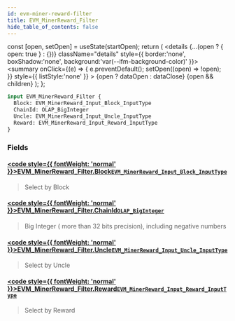```yaml
---
id: evm-miner-reward-filter
title: EVM_MinerReward_Filter
hide_table_of_contents: false
---
```







  const [open, setOpen] = useState(startOpen);
  return (
    <details {...(open ? { open: true } : {})} className="details" style={{ border:'none', boxShadow:'none', background:'var(--ifm-background-color)' }}>
      <summary
        onClick={(e) => {
          e.preventDefault();
          setOpen((open) => !open);
        }}
        style={{ listStyle:'none' }}
      >
      {open ? dataOpen : dataClose}
      </summary>
      {open && children}
    </details>
  );
};







```graphql
input EVM_MinerReward_Filter {
  Block: EVM_MinerReward_Input_Block_InputType
  ChainId: OLAP_BigInteger
  Uncle: EVM_MinerReward_Input_Uncle_InputType
  Reward: EVM_MinerReward_Input_Reward_InputType
}
```




### Fields

#### [<code style={{ fontWeight: 'normal' }}>EVM_MinerReward_Filter.<b>Block</b></code>](#)<Bullet />[`EVM_MinerReward_Input_Block_InputType`](/docs/graphql-reference/inputs/evm-miner-reward-input-block-input-type) <Badge class="secondary" text="input"/>
> Select by Block
> 

#### [<code style={{ fontWeight: 'normal' }}>EVM_MinerReward_Filter.<b>ChainId</b></code>](#)<Bullet />[`OLAP_BigInteger`](/docs/graphql-reference/inputs/olap-big-integer) <Badge class="secondary" text="input"/>
> Big Integer ( more than 32 bits precision), including negative numbers
> 

#### [<code style={{ fontWeight: 'normal' }}>EVM_MinerReward_Filter.<b>Uncle</b></code>](#)<Bullet />[`EVM_MinerReward_Input_Uncle_InputType`](/docs/graphql-reference/inputs/evm-miner-reward-input-uncle-input-type) <Badge class="secondary" text="input"/>
> Select by Uncle
> 

#### [<code style={{ fontWeight: 'normal' }}>EVM_MinerReward_Filter.<b>Reward</b></code>](#)<Bullet />[`EVM_MinerReward_Input_Reward_InputType`](/docs/graphql-reference/inputs/evm-miner-reward-input-reward-input-type) <Badge class="secondary" text="input"/>
> Select by Reward
> 



